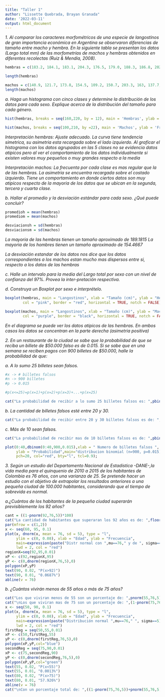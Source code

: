 ---
title: "Taller 1"
author: "Lissette Quebrada, Brayan Granada"
date: '2022-03-11'
output: html_document
---

*1.	Al comparar los caracteres morfométricos de una especie de langostinos de gran importancia económica en Argentina se observaron diferencias de tamaño entre macho y hembra. En la siguiente tabla se presentan los datos (Largo total mm) de las morfometrías de machos y hembras obtenidos en diferentes recolectas (Ruiz & Mendia, 2008). *

```{R}

hembras = c(183.2, 184.1, 183.1, 204.3, 176.5, 179.0, 188.3, 186.8, 202.2, 185.5, 190.0, 178.1, 193.2, 180.4, 184.3, 189.2, 189.1, 203.1, 166.8, 196.3, 193.3, 187.3, 185.8, 189.3, 195.5, 202.4, 210.8 )

length(hembras)
```

```{R}
machos = c(140.9, 121.7, 173.8, 154.5, 109.2, 150.7, 203.3, 163, 137.7, 173.9, 177.4, 154.8, 177.5, 153.4, 138.7, 136.7, 165.3, 126.7, 118.9, 140, 192.7, 134.4, 175, 169.8, 153.9, 176.7, 150)
length(machos)
```

*a. Haga un histograma con cinco clases y determine la distribución de los datos para cada sexo. Explique acerca de la distribución del tamaño para cada género. *

```{R}
hist(hembras, breaks = seq(160,220, by = 12), main = 'Hembras', ylab = 'Frecuencia')

hist(machos, breaks = seq(100,210, by =22), main = 'Machos', ylab = 'Frecuencia')
```

*Interpretación hembras: Ajuste adecuado. La curva tiene tendencia simetrica, su asimetria esta recargada sobre el lado izquierdo.*
*Al graficar el histograma con los datos agrupados en las 5 clases no se evidencia datos atipicos pero al ver el comportamiento de los datos individualmente si existen valores muy pequeños o muy grandes respecto a la media*

*Interpretación machos: La frecuenta por cada clase es mas regular que la de las hembras. La asimetria se encuentra recargada sobre el costado izquierdo.*
*Tiene un comportamiento en donde ciertos datos son muy atipicos respecto de la mayoria de los datos que se ubican en la segunda, tercera y cuarta clase.*


*b. Hallar el promedio y la desviación estándar para cada sexo. ¿Qué puede concluir? *

```{R}
promedioh = mean(hembras)
promediom = mean(machos)

desviacionsh = sd(hembras)
desviacionsm = sd(machos)
```

*La mayoria de las hembras tienen un tamaño aproximado de 189.1815*
*La mayoria de los hombres tienen un tamaño aproximado de 154.4667*

*La desviación estandar de los datos nos dice que los datos correspondientes a los machos estan mucho mas dispersos entre si, respecto a los datos de las hembras *

*c. Halle un intervalo para la media del Largo total por sexo con un nivel de confianza del 97%. Provea la inter-pretación respectiva. *

*d. Construya un Boxplot por sexo e interprételo.*

```{r}
boxplot(hembras, main = "Langostinos", xlab = "Tamaño (cm)", ylab = "Hembras",
        col = "pink", border = "red", horizontal = TRUE, notch = FALSE)

boxplot(machos, main = "Langostinos", xlab = "Tamaño (cm)", ylab = "Machos",
        col = "purple", border = "black", horizontal = TRUE, notch = FALSE)
```
*En el diagrama se puede ver los datos atipicos de las hembras. En ambos casos los datos se concentran en la parte derecha (asimetria positiva)*

*2.	En un restaurante de la ciudad se sabe que la probabilidad de que se reciba un billete de $50.000 falso es de 0.015. Si se sabe que en una semana se reciben pagos con 900 billetes de $50.000, halle la probabilidad de que: *

*a. A lo sumo 25 billetes sean falsos.*

```{r}
#x -> # billetes falsos
#n -> 900 billetes
#p -> 0.015

#p(x<=25)=p(x=1)+p(x=2)+p(x=3)+...+p(x=25)

cat("La probabilidad de recibir a lo sumo 25 billetes falsos es: ",pbinom(25,900,0.015))
```


*b. La cantidad de billetes falsos esté entre 20 y 30.*


```{r}
cat("La probabilidad de recibir entre 20 y 30 billetes falsos es de: ",pbinom(30,900,0.015) - pbinom(20,900,0.015))
```


*c. Más de 10 sean falsos.*

```{r}
cat("La probabilidad de recibir mas de 10 billetes falsos es de: ",pbinom(10,900,0.015,F))
```
```{r}
plot(0:40,dbinom(0:40,900,0.015),xlab = " Numero de billetes falsos ", 
     ylab = "Probabilidad",main="distribucion binomial (n=900, p=0.015)", 
     pch=20, col="red", bty="l", tcl=0.9);
```

*3. Según un estudio del Departamento Nacional de Estadística -DANE-,la vida media para el quinquenio de 2010 a 2015 de los habitantes de Colombia es 76 años, con una varianza de 25. Se pretende hacer un estudio con el objetivo de extrapolar los resultados anteriores a una pequeña ciudad de 100.000 habitantes, considerando que el tiempo de sobrevida es normal.*

*a.¿Cuántos de los habitantes de la pequeña ciudad superarán previsiblemente los 92 años?*

```{r}
cant = ((1-pnorm(92,76,5))*100)
cat("La cantidad de habitantes que superaran los 92 años es de: ",floor((100000* ((cant))/100 )))
par(mfrow = c(1,2))
x <- seq(60, 95, 0.1)
plot(x, dnorm(x, mean = 76, sd = 5), type = "l",
     ylim = c(0, 0.08), xlab = "Edad", ylab = "Frecuencia", 
     main=expression(paste("Distr normal con ",mu==76," y de ", sigma==5)), 
     lwd = 2, col = "red")
regionX=seq(92,95,0.01)            
xP <- c(92,regionX,95)  
yP <- c(0,dnorm(regionX,76,5),0)
polygon(xP,yP)
text(90, 0.02, "P(x>92)")
text(90, 0.01, "0.0687%")
abline(v = 76)
```



*b. ¿Cuántos vivirán menos de 55 años o más de 75 años?*

```{r}
cat("Los que viviran menos de 55 son un porcentaje de: ",pnorm(55,76,5)*100)
cat("\nLos que viviran mas de 75 son un porcentaje de: ",(1-pnorm(75,76,5))*100)
x <- seq(50, 90, 0.1)
plot(x, dnorm(x, mean = 76, sd = 5), type = "l",
     ylim = c(0, 0.08), xlab = "Edad", ylab = "Frecuencia", 
     main=expression(paste("Distribución normal ",mu==76," ", sigma==5)), 
     lwd = 2, col = "red")
firstReg = seq(50,55,0.01)            
xP <- c(50,firstReg,55)  
yP <- c(0,dnorm(firstReg,76,5),0)
polygon(xP,yP,col="blue")
secondReg = seq(75,90,0.01)            
xP <- c(75,secondReg,90)  
yP <- c(0,dnorm(secondReg,76,5),0)
polygon(xP,yP,col="green")
text(55, 0.02, "P(x<55)")
text(55, 0.01, "0.0013%")
text(80, 0.02, "P(x>75)")
text(80, 0.01, "57.926%")
abline(v = 76)
cat("\nCon un porcentaje total de: ",((1-pnorm(75,76,5))+pnorm(55,76,5))*100)
```


